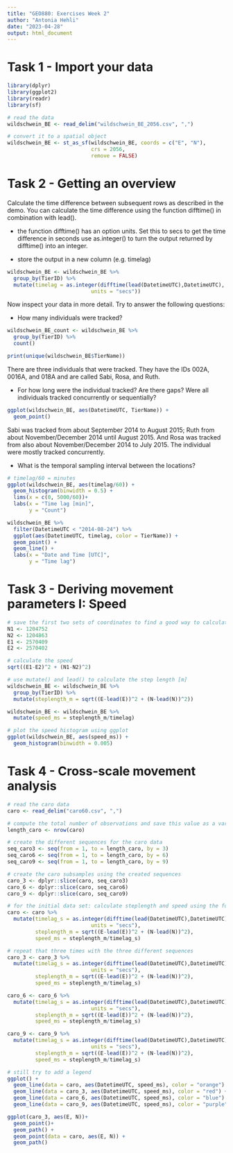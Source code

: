 ```yaml
---
title: "GEO880: Exercises Week 2"
author: "Antonia Hehli"
date: "2023-04-28"
output: html_document
---
```


# Task 1 - Import your data

```r
library(dplyr)
library(ggplot2)
library(readr) 
library(sf)
```


```r
# read the data
wildschwein_BE <- read_delim("wildschwein_BE_2056.csv", ",")

# convert it to a spatial object
wildschwein_BE <- st_as_sf(wildschwein_BE, coords = c("E", "N"), 
                           crs = 2056, 
                           remove = FALSE)
```

# Task 2 - Getting an overview

Calculate the time difference between subsequent rows as described in the demo. You can calculate the time difference using the function difftime() in combination with lead().

- the function difftime() has an option units. Set this to secs to get the time difference in seconds
use as.integer() to turn the output returned by difftime() into an integer.

- store the output in a new column (e.g. timelag)

```r
wildschwein_BE <- wildschwein_BE %>%
  group_by(TierID) %>%
  mutate(timelag = as.integer(difftime(lead(DatetimeUTC),DatetimeUTC),
                           units = "secs"))

```

Now inspect your data in more detail. Try to answer the following questions:

- How many individuals were tracked?

```r
wildschwein_BE_count <- wildschwein_BE %>%
  group_by(TierID) %>%
  count()

print(unique(wildschwein_BE$TierName))
```

There are three individuals that were tracked. They have the IDs 002A, 0016A, and 018A and are called Sabi, Rosa, and Ruth.

- For how long were the individual tracked? Are there gaps? Were all individuals tracked concurrently or sequentially?

```r
ggplot(wildschwein_BE, aes(DatetimeUTC, TierName)) + 
  geom_point()
```

Sabi was tracked from about September 2014 to August 2015; Ruth from about November/December 2014 until August 2015. And Rosa was tracked from also about November/December 2014 to July 2015. The individual were mostly tracked concurrently.

- What is the temporal sampling interval between the locations?

```r
# timelag/60 = minutes
ggplot(wildschwein_BE, aes(timelag/60)) + 
  geom_histogram(binwidth = 0.5) + 
  lims(x = c(0, 5000/60))+
  labs(x = "Time lag [min]",
       y = "Count")
```

```r
wildschwein_BE %>%
  filter(DatetimeUTC < "2014-08-24") %>%
  ggplot(aes(DatetimeUTC, timelag, color = TierName)) + 
  geom_point() + 
  geom_line() +
  labs(x = "Date and Time [UTC]",
       y = "Time lag")
```

# Task 3 - Deriving movement parameters I: Speed

```r
# save the first two sets of coordinates to find a good way to calculate the step length [m]
N1 <- 1204752
N2 <- 1204863
E1 <- 2570409
E2 <- 2570402

# calculate the speed
sqrt((E1-E2)^2 + (N1-N2)^2)
```

```r
# use mutate() and lead() to calculate the step length [m]
wildschwein_BE <- wildschwein_BE %>%
  group_by(TierID) %>%
  mutate(steplength_m = sqrt((E-lead(E))^2 + (N-lead(N))^2))
```

```r
wildschwein_BE <- wildschwein_BE %>% 
  mutate(speed_ms = steplength_m/timelag)
```

```r
# plot the speed histogram using ggplot
ggplot(wildschwein_BE, aes(speed_ms)) + 
  geom_histogram(binwidth = 0.005)
```

# Task 4 - Cross-scale movement analysis

```r
# read the caro data
caro <- read_delim("caro60.csv", ",")
```

```r
# compute the total number of observations and save this value as a variable
length_caro <- nrow(caro)

# create the different sequences for the caro data
seq_caro3 <- seq(from = 1, to = length_caro, by = 3)
seq_caro6 <- seq(from = 1, to = length_caro, by = 6)
seq_caro9 <- seq(from = 1, to = length_caro, by = 9)

# create the caro subsamples using the created sequences
caro_3 <- dplyr::slice(caro, seq_caro3)
caro_6 <- dplyr::slice(caro, seq_caro6)
caro_9 <- dplyr::slice(caro, seq_caro9)

```

```r
# for the initial data set: calculate steplength and speed using the formulas from task 3
caro <- caro %>%
  mutate(timelag_s = as.integer(difftime(lead(DatetimeUTC),DatetimeUTC),
                           units = "secs"),
         steplength_m = sqrt((E-lead(E))^2 + (N-lead(N))^2),
         speed_ms = steplength_m/timelag_s)

# repeat that three times with the three different sequences
caro_3 <- caro_3 %>%
  mutate(timelag_s = as.integer(difftime(lead(DatetimeUTC),DatetimeUTC),
                           units = "secs"),
         steplength_m = sqrt((E-lead(E))^2 + (N-lead(N))^2),
         speed_ms = steplength_m/timelag_s)

caro_6 <- caro_6 %>%
  mutate(timelag_s = as.integer(difftime(lead(DatetimeUTC),DatetimeUTC),
                           units = "secs"),
         steplength_m = sqrt((E-lead(E))^2 + (N-lead(N))^2),
         speed_ms = steplength_m/timelag_s)

caro_9 <- caro_9 %>%
  mutate(timelag_s = as.integer(difftime(lead(DatetimeUTC),DatetimeUTC),
                           units = "secs"),
         steplength_m = sqrt((E-lead(E))^2 + (N-lead(N))^2),
         speed_ms = steplength_m/timelag_s)
```

```r
# still try to add a legend
ggplot() + 
  geom_line(data = caro, aes(DatetimeUTC, speed_ms), color = "orange") +
  geom_line(data = caro_3, aes(DatetimeUTC, speed_ms), color = "red") +
  geom_line(data = caro_6, aes(DatetimeUTC, speed_ms), color = "blue") + 
  geom_line(data = caro_9, aes(DatetimeUTC, speed_ms), color = "purple")
```

```r
ggplot(caro_3, aes(E, N))+ 
  geom_point()+
  geom_path() + 
  geom_point(data = caro, aes(E, N)) + 
  geom_path()

```


